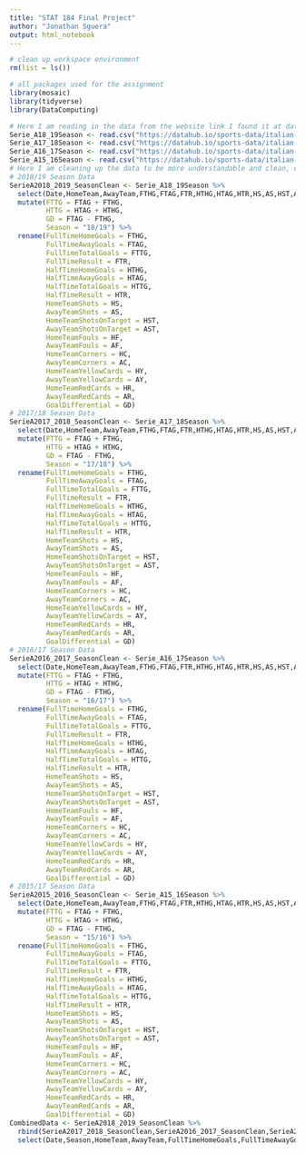 ```yaml
---
title: "STAT 184 Final Project" 
author: "Jonathan Sguera"
output: html_notebook
---
```




```r
# clean up workspace environment
rm(list = ls())

# all packages used for the assignment
library(mosaic)
library(tidyverse)
library(DataComputing)
```


```r
# Here I am reading in the data from the website link I found it at datahub.io, I have taken in 4 seasons of data
Serie_A18_19Season <- read.csv("https://datahub.io/sports-data/italian-serie-a/r/season-1819.csv")
Serie_A17_18Season <- read.csv("https://datahub.io/sports-data/italian-serie-a/r/season-1718.csv")
Serie_A16_17Season <- read.csv("https://datahub.io/sports-data/italian-serie-a/r/season-1617.csv")
Serie_A15_16Season <- read.csv("https://datahub.io/sports-data/italian-serie-a/r/season-1516.csv")
# Here I am cleaning up the data to be more understandable and clean, changing abbreviated varibles to be more descriptive and only selecting variables that do not involve betting odds
# 2018/19 Season Data
SerieA2018_2019_SeasonClean <- Serie_A18_19Season %>%
  select(Date,HomeTeam,AwayTeam,FTHG,FTAG,FTR,HTHG,HTAG,HTR,HS,AS,HST,AST,HF,AF,HC,AC,HY,AY,HR,AR) %>%
  mutate(FTTG = FTAG + FTHG,
         HTTG = HTAG + HTHG,
         GD = FTAG - FTHG,
         Season = "18/19") %>%
  rename(FullTimeHomeGoals = FTHG, 
         FullTimeAwayGoals = FTAG,
         FullTimeTotalGoals = FTTG,
         FullTimeResult = FTR,
         HalfTimeHomeGoals = HTHG,
         HalfTimeAwayGoals = HTAG,
         HalfTimeTotalGoals = HTTG,
         HalfTimeResult = HTR,
         HomeTeamShots = HS,
         AwayTeamShots = AS,
         HomeTeamShotsOnTarget = HST,
         AwayTeamShotsOnTarget = AST,
         HomeTeamFouls = HF,
         AwayTeamFouls = AF,
         HomeTeamCorners = HC,
         AwayTeamCorners = AC,
         HomeTeamYellowCards = HY,
         AwayTeamYellowCards = AY,
         HomeTeamRedCards = HR,
         AwayTeamRedCards = AR,
         GoalDifferential = GD)
# 2017/18 Season Data
SerieA2017_2018_SeasonClean <- Serie_A17_18Season %>%
  select(Date,HomeTeam,AwayTeam,FTHG,FTAG,FTR,HTHG,HTAG,HTR,HS,AS,HST,AST,HF,AF,HC,AC,HY,AY,HR,AR) %>%
  mutate(FTTG = FTAG + FTHG,
         HTTG = HTAG + HTHG,
         GD = FTAG - FTHG,
         Season = "17/18") %>%
  rename(FullTimeHomeGoals = FTHG, 
         FullTimeAwayGoals = FTAG,
         FullTimeTotalGoals = FTTG,
         FullTimeResult = FTR,
         HalfTimeHomeGoals = HTHG,
         HalfTimeAwayGoals = HTAG,
         HalfTimeTotalGoals = HTTG,
         HalfTimeResult = HTR,
         HomeTeamShots = HS,
         AwayTeamShots = AS,
         HomeTeamShotsOnTarget = HST,
         AwayTeamShotsOnTarget = AST,
         HomeTeamFouls = HF,
         AwayTeamFouls = AF,
         HomeTeamCorners = HC,
         AwayTeamCorners = AC,
         HomeTeamYellowCards = HY,
         AwayTeamYellowCards = AY,
         HomeTeamRedCards = HR,
         AwayTeamRedCards = AR,
         GoalDifferential = GD)
# 2016/17 Season Data
SerieA2016_2017_SeasonClean <- Serie_A16_17Season %>%
  select(Date,HomeTeam,AwayTeam,FTHG,FTAG,FTR,HTHG,HTAG,HTR,HS,AS,HST,AST,HF,AF,HC,AC,HY,AY,HR,AR) %>%
  mutate(FTTG = FTAG + FTHG,
         HTTG = HTAG + HTHG,
         GD = FTAG - FTHG,
         Season = "16/17") %>%
  rename(FullTimeHomeGoals = FTHG, 
         FullTimeAwayGoals = FTAG,
         FullTimeTotalGoals = FTTG,
         FullTimeResult = FTR,
         HalfTimeHomeGoals = HTHG,
         HalfTimeAwayGoals = HTAG,
         HalfTimeTotalGoals = HTTG,
         HalfTimeResult = HTR,
         HomeTeamShots = HS,
         AwayTeamShots = AS,
         HomeTeamShotsOnTarget = HST,
         AwayTeamShotsOnTarget = AST,
         HomeTeamFouls = HF,
         AwayTeamFouls = AF,
         HomeTeamCorners = HC,
         AwayTeamCorners = AC,
         HomeTeamYellowCards = HY,
         AwayTeamYellowCards = AY,
         HomeTeamRedCards = HR,
         AwayTeamRedCards = AR,
         GoalDifferential = GD)
# 2015/17 Season Data
SerieA2015_2016_SeasonClean <- Serie_A15_16Season %>%
  select(Date,HomeTeam,AwayTeam,FTHG,FTAG,FTR,HTHG,HTAG,HTR,HS,AS,HST,AST,HF,AF,HC,AC,HY,AY,HR,AR) %>%
  mutate(FTTG = FTAG + FTHG,
         HTTG = HTAG + HTHG,
         GD = FTAG - FTHG,
         Season = "15/16") %>%
  rename(FullTimeHomeGoals = FTHG, 
         FullTimeAwayGoals = FTAG,
         FullTimeTotalGoals = FTTG,
         FullTimeResult = FTR,
         HalfTimeHomeGoals = HTHG,
         HalfTimeAwayGoals = HTAG,
         HalfTimeTotalGoals = HTTG,
         HalfTimeResult = HTR,
         HomeTeamShots = HS,
         AwayTeamShots = AS,
         HomeTeamShotsOnTarget = HST,
         AwayTeamShotsOnTarget = AST,
         HomeTeamFouls = HF,
         AwayTeamFouls = AF,
         HomeTeamCorners = HC,
         AwayTeamCorners = AC,
         HomeTeamYellowCards = HY,
         AwayTeamYellowCards = AY,
         HomeTeamRedCards = HR,
         AwayTeamRedCards = AR,
         GoalDifferential = GD)
CombinedData <- SerieA2018_2019_SeasonClean %>%
  rbind(SerieA2017_2018_SeasonClean,SerieA2016_2017_SeasonClean,SerieA2015_2016_SeasonClean) %>%
  select(Date,Season,HomeTeam,AwayTeam,FullTimeHomeGoals,FullTimeAwayGoals,FullTimeResult,FullTimeTotalGoals,HalfTimeHomeGoals,HalfTimeAwayGoals,HalfTimeResult,HalfTimeTotalGoals,HomeTeamShots,AwayTeamShots,HomeTeamShotsOnTarget,AwayTeamShotsOnTarget,HomeTeamFouls,AwayTeamFouls,HomeTeamCorners,AwayTeamCorners,HomeTeamYellowCards,AwayTeamYellowCards,HomeTeamRedCards,AwayTeamRedCards)
```

